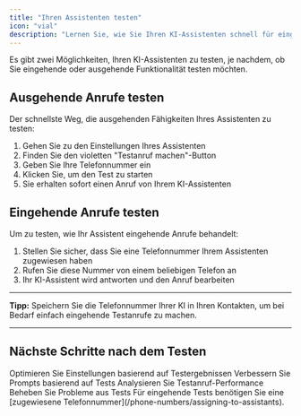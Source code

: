 ```yaml
---
title: "Ihren Assistenten testen"
icon: "vial"
description: "Lernen Sie, wie Sie Ihren KI-Assistenten schnell für eingehende und ausgehende Anrufe testen"
---
```


Es gibt zwei Möglichkeiten, Ihren KI-Assistenten zu testen, je nachdem, ob Sie eingehende oder ausgehende Funktionalität testen möchten.

## Ausgehende Anrufe testen

Der schnellste Weg, die ausgehenden Fähigkeiten Ihres Assistenten zu testen:

1. Gehen Sie zu den Einstellungen Ihres Assistenten
2. Finden Sie den violetten "Testanruf machen"-Button
3. Geben Sie Ihre Telefonnummer ein
4. Klicken Sie, um den Test zu starten
5. Sie erhalten sofort einen Anruf von Ihrem KI-Assistenten

## Eingehende Anrufe testen

Um zu testen, wie Ihr Assistent eingehende Anrufe behandelt:

1. Stellen Sie sicher, dass Sie eine Telefonnummer Ihrem Assistenten zugewiesen haben
2. Rufen Sie diese Nummer von einem beliebigen Telefon an
3. Ihr KI-Assistent wird antworten und den Anruf bearbeiten

---

**Tipp:** Speichern Sie die Telefonnummer Ihrer KI in Ihren Kontakten, um bei Bedarf einfach eingehende Testanrufe zu machen.

---

## Nächste Schritte nach dem Testen

<CardGroup cols={2}>
<Card title="Best Practices" icon="check" href="/ai-assistants/assistant-best-practices">
Optimieren Sie Einstellungen basierend auf Testergebnissen
</Card>
<Card title="System-Prompt verfeinern" icon="pen" href="/ai-assistants/system-prompt">
Verbessern Sie Prompts basierend auf Tests
</Card>
</CardGroup>

<CardGroup cols={2}>
<Card title="Anrufe analysieren" icon="chart-bar" href="/inbound-calls/insights">
Analysieren Sie Testanruf-Performance
</Card>
<Card title="Fehlerbehebung" icon="bug" href="/troubleshooting/ai-behavior">
Beheben Sie Probleme aus Tests
</Card>
</CardGroup>

<Note>
Für eingehende Tests benötigen Sie eine [zugewiesene Telefonnummer](/phone-numbers/assigning-to-assistants).
</Note> 